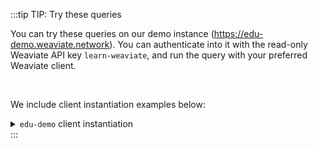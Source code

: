 
:::tip <i class="fa-solid fa-code"></i> TIP: Try these queries

You can try these queries on our demo instance (https://edu-demo.weaviate.network). You can authenticate into it with the read-only Weaviate API key `learn-weaviate`, and run the query with your preferred Weaviate client. <p></p><br/>

We include client instantiation examples below:

<details>
  <summary><code>edu-demo</code> client instantiation</summary>

  <EduDemoInstantiation />

</details>
:::
